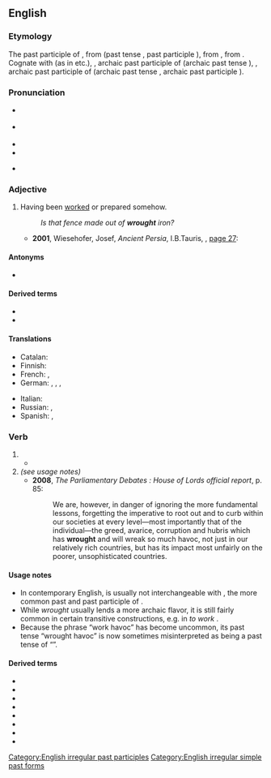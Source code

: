 ==English==

===Etymology===
{{PIE root|en|werǵ}}
The past participle of {{der|en|enm|werken||to work}}, from {{inh|en|ang|wyrcan}} (past tense {{m|ang|worhte}}, past participle {{m|ang|geworht}}), from {{inh|en|gem-pro|*wurkijaną||to work}}, from {{der|en|ine-pro|*werǵ-||to work}}. Cognate with {{m|en|wright}} (as in {{m|en|wheelwright}} etc.), {{cog|nl|gewrocht}}, archaic past participle of {{m|nl|werken}} (archaic past tense {{m|nl|wrocht}}), {{cog|nds|wracht}}, archaic past participle of {{m|nds|warken}} (archaic past tense {{m|nds|wrach}}, archaic past participle {{m|nds|wracht}}).

===Pronunciation===
* {{a|UK}} {{IPA|en|/ɹɔːt/}}
* {{a|US}} {{IPA|en|/ɹɔt/}}
* {{audio|en|en-us-wrought.ogg|Audio (US)}}
* {{rhymes|en|ɔːt}}
* {{homophones|en|rot}} {{qualifier|in accents with the [[cot-caught merger]]}}

===Adjective===
{{en-adj}}

# Having been [[worked]] or prepared somehow.
#: ''Is that fence made out of '''wrought''' iron?''
#* '''2001''', Wiesehofer, Josef, ''Ancient Persia'', I.B.Tauris, {{ISBN|9781860646751}}, [https://books.google.com/books?id=yFocMaM49SgC&pg=PA27 page 27]:
#*: {{quote|en|The goldsmiths who '''wrought''' the gold, those were Medes and Egyptians. The men who '''wrought''' the wood, those were Sardians and Egyptians. The men who '''wrought''' the baked brick, those were Babylonians.}}

====Antonyms====
* {{l|en|unwrought}}

====Derived terms====
* {{l|en|wrought iron}}
* {{l|en|wrought-up}}

====Translations====
{{trans-top|Having been worked or prepared somehow}}
* Catalan: {{t+|ca|treballat}}
* Finnish: {{t+|fi|työstetty}}
* French: {{t+|fr|travaillé|m}}, {{t+|fr|forgé|m}}
* German: {{t+|de|bearbeitet}}, {{t+|de|gefertigt}}, {{t+|de|getrieben}}, {{t+|de|gehämmert}}
{{trans-mid}}
* Italian: {{t+|it|lavorato|m}}
* Russian: {{qualifier|worked}} {{t+|ru|обрабо́танный}}, {{qualifier|prepared}} {{t+|ru|подгото́вленный}}
* Spanish: {{t+|es|trabajado|m}}, {{t+|es|preparado|m}}
{{trans-bottom}}

===Verb===
{{head|en|verb form}}

# {{en-past of|work}}
#* {{quote-journal|en|date=2013-06-29|volume=407|issue=8842|page=28|magazine={{w|The Economist}}
|title=[http://www.economist.com/news/asia/21580209-natural-disaster-aggravated-poor-response-high-and-wet High and wet]
|passage=Floods in northern India, mostly in the small state of Uttarakhand, have '''wrought''' disaster on an enormous scale. The early, intense onset of the monsoon on June 14th swelled rivers, washing away roads, bridges, hotels and even whole villages. Rock-filled torrents smashed vehicles and homes, burying victims under rubble and sludge.}}
# ''(see usage notes)'' {{en-past of|wreak}}
#* '''2008''', ''The Parliamentary Debates : House of Lords official report'', p. 85:
#*: We are, however, in danger of ignoring the more fundamental lessons, forgetting the imperative to root out and to curb within our societies at every level—most importantly that of the individual—the greed, avarice, corruption and hubris which has '''wrought''' and will wreak so much havoc, not just in our relatively rich countries, but has its impact most unfairly on the poorer, unsophisticated countries.

====Usage notes====
* In contemporary English, {{m|en|wrought}} is usually not interchangeable with {{m|en|worked}}, the more common past and past participle of {{m|en|work}}.
* While ''wrought'' usually lends a more archaic flavor,<!--** It apparently is not often used in phrasal verbs derived from {{m|en|work#Derived terms|work}}.--> it is still fairly common in certain transitive constructions, e.g. in ''to work'' {{m|en|miracle|miracles}}.
* Because the phrase “work havoc” has become uncommon, its past tense “wrought havoc” is now sometimes misinterpreted as being a past tense of “{{m|en|wreak havoc}}”.<!--Such reinterpretation is etymologically groundless.-->

====Derived terms====
* {{l|en|bewrought}}
* {{l|en|forewrought}}
* {{l|en|forwrought}}
* {{l|en|inwrought}}
* {{l|en|miswrought}}
* {{l|en|overwrought}}
* {{l|en|underwrought}}
* {{l|en|unwrought}}

[[Category:English irregular past participles]]
[[Category:English irregular simple past forms]]